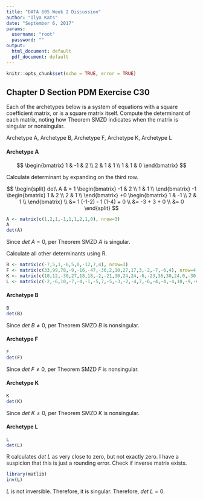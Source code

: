 ```yaml
---
title: "DATA 605 Week 2 Discussion"
author: "Ilya Kats"
date: "September 6, 2017"
params:
  username: "root"
  password: ""
output:
  html_document: default
  pdf_document: default
---
```


```r
knitr::opts_chunk$set(echo = TRUE, error = TRUE)
```

## Chapter D Section PDM Exercise C30

Each of the archetypes below is a system of equations with a square coefficient matrix, or is a square matrix itself. Compute the determinant of each matrix, noting how Theorem SMZD indicates when the matrix is singular or nonsingular.

Archetype A, Archetype B, Archetype F, Archetype K, Archetype L

#### Archetype A

$$
\begin{bmatrix}
  1 & -1 & 2 \\
  2 & 1 & 1 \\
  1 & 1 & 0
\end{bmatrix}
$$

Calculate determinant by expanding on the third row.

$$
\begin{split}
det\ A & = 1
\begin{bmatrix}
  -1 & 2 \\
  1 & 1 \\
\end{bmatrix}
-1
\begin{bmatrix}
  1 & 2 \\
  2 & 1 \\  
\end{bmatrix}
+0
\begin{bmatrix}
  1 & -1 \\
  2 & 1 \\
\end{bmatrix} \\
&= 1 (-1-2) - 1 (1-4) + 0 \\
&= -3 + 3 + 0 \\
&= 0
\end{split}
$$

```r
A <- matrix(c(1,2,1,-1,1,1,2,1,0), nrow=3)
A
det(A)
```

Since $det\ A = 0$, per Theorem SMZD $A$ is singular.

Calculate all other determinants using R.

```r
B <- matrix(c(-7,5,1,-6,5,0,-12,7,4), nrow=3)
F <- matrix(c(33,99,78,-9,-16,-47,-36,2,10,27,17,3,-2,-7,-6,4), nrow=4)
K <- matrix(c(10,12,-30,27,18,18,-2,-21,30,24,24,-6,-23,36,30,24,0,-30,37,30,-12,-18,39,-30,-20), nrow=5)
L <- matrix(c(-2,-6,10,-7,-4,-1,-5,7,-5,-3,-2,-4,7,-6,-4,-4,-4,10,-9,-6,4,6,-13,10,6), nrow=5)
```

#### Archetype B

```r
B
det(B)
```

Since $det\ B \ne 0$, per Theorem SMZD $B$ is nonsingular.

#### Archetype F

```r
F
det(F)
```

Since $det\ F \ne 0$, per Theorem SMZD $F$ is nonsingular.

#### Archetype K

```r
K
det(K)
```

Since $det\ K \ne 0$, per Theorem SMZD $K$ is nonsingular.

#### Archetype L

```r
L
det(L)
```

R calculates $det\ L$ as very close to zero, but not exactly zero. I have a suspicion that this is just a rounding error. Check if inverse matrix exists. 

```r
library(matlib)
inv(L)
```

$L$ is not inversible. Therefore, it is singular. Therefore, $det\ L = 0$.